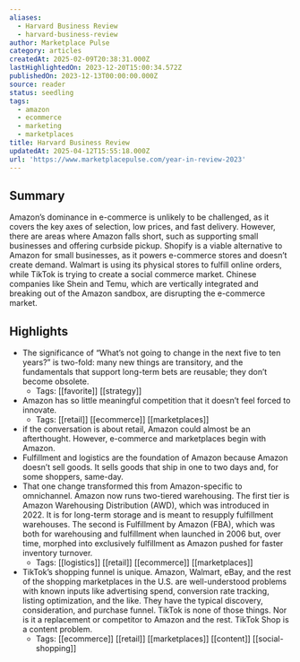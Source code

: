 ```yaml
---
aliases:
  - Harvard Business Review
  - harvard-business-review
author: Marketplace Pulse
category: articles
createdAt: 2025-02-09T20:38:31.000Z
lastHighlightedOn: 2023-12-20T15:00:34.572Z
publishedOn: 2023-12-13T00:00:00.000Z
source: reader
status: seedling
tags:
  - amazon
  - ecommerce
  - marketing
  - marketplaces
title: Harvard Business Review
updatedAt: 2025-04-12T15:55:18.000Z
url: 'https://www.marketplacepulse.com/year-in-review-2023'
---
```

## Summary

Amazon’s dominance in e-commerce is unlikely to be challenged, as it covers the key axes of selection, low prices, and fast delivery. However, there are areas where Amazon falls short, such as supporting small businesses and offering curbside pickup. Shopify is a viable alternative to Amazon for small businesses, as it powers e-commerce stores and doesn’t create demand. Walmart is using its physical stores to fulfill online orders, while TikTok is trying to create a social commerce market. Chinese companies like Shein and Temu, which are vertically integrated and breaking out of the Amazon sandbox, are disrupting the e-commerce market.

## Highlights

- The significance of “What’s not going to change in the next five to ten years?” is two-fold: many new things are transitory, and the fundamentals that support long-term bets are reusable; they don’t become obsolete.
    - Tags: [[favorite]] [[strategy]]
- Amazon has so little meaningful competition that it doesn’t feel forced to innovate.
    - Tags: [[retail]] [[ecommerce]] [[marketplaces]]
- if the conversation is about retail, Amazon could almost be an afterthought. However, e-commerce and marketplaces begin with Amazon.
- Fulfillment and logistics are the foundation of Amazon because Amazon doesn’t sell goods. It sells goods that ship in one to two days and, for some shoppers, same-day.
- That one change transformed this from Amazon-specific to omnichannel. Amazon now runs two-tiered warehousing. The first tier is Amazon Warehousing Distribution (AWD), which was introduced in 2022. It is for long-term storage and is meant to resupply fulfillment warehouses. The second is Fulfillment by Amazon (FBA), which was both for warehousing and fulfillment when launched in 2006 but, over time, morphed into exclusively fulfillment as Amazon pushed for faster inventory turnover.
    - Tags: [[logistics]] [[retail]] [[ecommerce]] [[marketplaces]]
- TikTok’s shopping funnel is unique. Amazon, Walmart, eBay, and the rest of the shopping marketplaces in the U.S. are well-understood problems with known inputs like advertising spend, conversion rate tracking, listing optimization, and the like. They have the typical discovery, consideration, and purchase funnel. TikTok is none of those things. Nor is it a replacement or competitor to Amazon and the rest. TikTok Shop is a content problem.
    - Tags: [[ecommerce]] [[retail]] [[marketplaces]] [[content]] [[social-shopping]]
